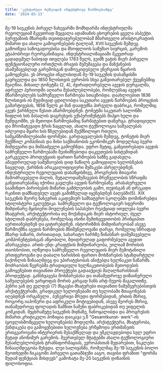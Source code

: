 ```yaml
---
title: 'კუსტარული რეწვიდან ინდუსტრიულ წარმოებამდე'
date: '2024-03-13'
---
```


მე-19 საუკუნის პირველ ნახევარში მომხდარმა
ინდუსტრიულმა რევოლუციამ მკვეთრად შეცვალა
ადამიანის ცხოვრების ყველა ასპექტი. ბურჟუაზიის მზარდმა
თვითდაჯერებულობამ მმართველი არისტოკრატიის მიმართ
და ახალი გამოგონებების ტალღამ, XVII საუკუნის შემდეგ
გამოიწვია საზოგადოებისა და მსოფლიოს სამუშაო სივრცის,
გარემოს ეტაპობრივი რეორგანიზაცია.
ინდუსტრიალიზაციაში მკვეთრად გადადგმულ ნაბიჯად
ითვლება 1783 წელს, ჯეიმზ უატის მიერ პირველი
ფუნქციონალური ორთქლის ძრავის შემუშავება და
მანქანების ასამუშავებლად გარემოსგან დამოუკიდებელი
ენერგიის წყაროს გამოყენება. ეს პროცესი ინგლისიდან მე-19
საუკუნის დასაწყისში გავრცელდა და 1850 წლისთვის
ევროპის სხვა განვითარებულ ქვეყნებშიც შეაღწია. მიხაილ
ტონეტმა (2, 4), ძვირადღირებული ავეჯის დურგალმა, ადრეულ
პერიოდში აღიარა შესაძლებლობები, რომლებსაც ავეჯის
მწარმოებლებს სამრეწველო წარმოება სთავზობდა.
დაახლოებით 1836 წლისთვის ის მუდმივად ცდილობდა
საკუთარი ავეჯის წარმოების პროცესის გამარტივებას, 1856
წელს კი მან დააფუძნა პირველი ფაბრიკა, რომელშიც ავეჯს
ქარხნული წესით აწარმოებდნენ. ტონეტმა საკუთარ
სალონში წიფლის ხის მასალის დაგრეხვის ექსპერიმენტებს
მიჰყო ხელი და შემდგომში, ეს მეთოდი წარმოებაშიც
წარმატებით დანერგა. ტრადიციული და შრომატევადი ჭრის
ნაცვლად, ახალი ტექნოლოგია საშუალებას იძლეოდა მყარი
ხის წნელებიდან შექმნილიყო რთული, სამგანზომილებიანი
ფორმები. გარდაცვალების შემდეგ, ტონეტის მიერ შექმნილ
კომპანიას და მისი საქმიანობის ეკონომიკურ მოდელსაც
ბევრი მიმდევარი და მიმბაძველი გამოუჩნდა. უფრო მეტიც,
განვითრებადი ავეჯის სამრეწველო წარმოებაში
შეინიშნებოდა დაკვეთების სისტემიდან გარკვეული
პროდუქციის ფართო წარმოების ხაზზე გადასვლა.
ამავდროულად სამუშაოების დიდ ნაწილს გამოცდილი
ხელოსნების ნაცვლად, ქარხნის არაკვალიფიციური მუშაკები
ასრულებდნენ.
ინდუსტრიული რევოლუციის დასაწყისშივე, პროგრესის
მთავარი მამოძრავებელი ძალის, მეტალოდამუშავების
მრეწველობის სწრაფმა განვითარებამაც იქონია გავლენა
ავეჯის წარმოებაზე. არასასურველი საამინდო პირობების
მიმართ გამძლეობის გამო, თუჯისგან ან დრეკადი რკინით
დამზადებულ ავეჯს გამიზნულად იყენებდნენ ბაღებში(5).
XIX საუკუნის მეორე ნახევრის აკადემიურ სამხატვრო
სკოლებში დომინირებდა სტილისტური ეკლექტიკა.
სამრეწველო და ტექნოლოგიურ სფეროში მიმდინარე
მყისიერი მოვლენების საპასუხო რეაქციად ითვლება ბევრი
მხატვრის, არქიტექტორისა თუ მოქანდაკის მიერ ისტორიულ,
ძველ სტილთან დაბრუნება, რომელსაც ისინი
შემთხვევითობის პრინციპით აერთიანებდნენ და
ციტირებდნენ. ისტორიზმის მიმდინარეობამ ასევე
წარმოქმნა ავეჯის წარმოების მნიშვნელოვანი დარგი,
რომელიც სწრაფად მზარდ ბაზარს, ძირითადად, სახარატო
ჩარხზე წინასწარ დამუშავებული კომპონენტებისგან
აწყობილი, მდიდრულად გაფორმებული ავეჯით ამარაგებდა.
ართს-ენდ-კრაფტსის მიმდინარეობა, უილიამ მორისის
თაოსნობით, იღწვოდა სამრეწველო რევოლუციის მიერ
შემოტანილი ერთფეროვანი და დაბალი ხარისხის ფართო
მოხმარების სტანდარტული საქონლის წინააღმდეგ და
უპირატესობას ანიჭებდა ხელნაკეთ ნაწარმს. მოძრაობის
წევრებმა ტრადიციული ხელნაკეთობების მეთოდების
გამოყენებით თავიანთი პროექტები გადააქციეს
მაღალხარისხიან პროდუქტად.
განსხვავება მოხმარებასა და თანამედროვე დიზაინერული
საშუალებების უარყოფას შორის კარგად ჩანს არტ-ნუვოს
მაგალითზე. ჰენრი ვან დე ველდეს (7) მსგავსი მხატვრები
თავიანთი ნამუშევრებისთვის არქიტექტურაში, გრაფიკულ
ხელოვნებაში თუ ხელობაში შთაგონებას იღებდნენ
ორგანული , ბუნევრივი მრუდი ფორმებიდან, ერთის მხრივ,
როგორც იაპონური და აფრიკული მოტივებიდან, ასევე
მეორეს მხრივ, თანამედროვე ფოლადის წამწით ნაშენი
ფაბრიკებიდან თუ ეიფელის კოშკიდან.
მეცხრამეტე საუკუნის მიჯნაზე, ჩანოყალიბდა და პროგრესის
მიმართ კრიტიკული პოზიცია დაიკავა ე.წ “Gesamtkunst-
werk”-ის (ყოვლისმომცველი ხელოვნების) მოდელმა.
არქიტექტურა, მხატვრობა, ქანდაკება და გამოყენებითი
ხელოვნება ერწყმოდა ერთმანეთს ერთგვაროვანი
ინტერიერის შესაქმნელად და უმკლავდებოდა სულ უფრო
მეტად ანონიმურ გარემოს.
შეერთებულ შტატებში ახალი ტექნოლოგიური
შესაძლებლობების ტრანსფორმაციას, ევროპასთან
შედარებით, ნაკლები წინააღმდეგობა შეხვდა. ლუი
სალივანმა, რომელმაც მე-19 საუკუნის ბოლო მეოთხედში
ჩიკაგოში პირველი ცათამბჯენი ააგო, თავისი ფრაზით
"ფორმა მუდამ ფუნქციას მისდევს" გამოხატა მე-20 საუკუნის
დიზაინის ფილოსოფია.